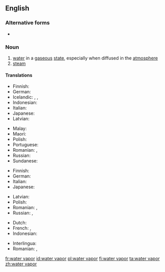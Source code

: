 ==English==

===Alternative forms===
* {{l|en|water vapour}}

===Noun===
{{wikipedia}}
{{en-noun|head=[[water]] [[vapor]]}}

# [[water]] in a [[gaseous]] [[state]], especially when diffused in the [[atmosphere]]
# [[steam]]

====Translations====
{{trans-top|water in a gaseous state}}
* Finnish: {{t+|fi|vesihöyry}}
* German: {{t+|de|Wasserdampf|m}}
* Icelandic: {{t|is|loftraki|m}}, {{t|is|vatnsgufa|f}}, {{t+|is|eimur|m}}
* Indonesian: {{t+|id|uap air}}
* Italian: {{t|it|vapore acqueo|m}}
* Japanese: {{t+|ja|水蒸気|tr=すいじょうき, suijōki|sc=Jpan}}
* Latvian: {{t|lv|ūdens tvaiks|m}}
{{trans-mid}}
* Malay: {{t|ms|wap air}}
* Maori: {{t|mi|wairehu}}
* Polish: {{t+|pl|para wodna|f}}
* Portuguese: {{t|pt|[[vapor]] [[d'água]]|m}}
* Romanian: {{t+|ro|abur|m}}, {{t|ro|vapori de apă|m-p}}
* Russian: {{t|ru|водяно́й пар|m}}
* Sundanese: {{t|su|saab}}
{{trans-bottom}}

{{trans-top|steam}}
* Finnish: {{t+|fi|vesihöyry}}
* German: {{t+|de|Dampf|m}}
* Italian: {{t+|it|vapore|m}}
* Japanese: {{t+|ja|蒸気|tr=じょうき, jōki|sc=Jpan}}
{{trans-mid}}
* Latvian: {{t|lv|ūdens tvaiks|m}}
* Polish: {{t+|pl|para}}
* Romanian: {{t+|ro|abur|m}}, {{t+|ro|vapori|m-p}}
* Russian: {{t|ru|водяно́й пар|m}}, {{t+|ru|пар|m}}
{{trans-bottom}}

{{checktrans-top}}
* Dutch: {{t-check|nl|waterdamp|m}}
* French: {{t-check|fr|vapeur|f}}, {{t-check|fr|vapeur d’eau|f}}
* Indonesian: {{t-check|id|uap air}}
{{trans-mid}}
* Interlingua: {{t-check|ia|vapor de aqua}}
* Romanian: {{t-check|ro|abur|m}}, {{t-check|ro|vapori de apă|m-p}}
{{trans-bottom}}

[[fr:water vapor]]
[[id:water vapor]]
[[pl:water vapor]]
[[fi:water vapor]]
[[ta:water vapor]]
[[zh:water vapor]]
